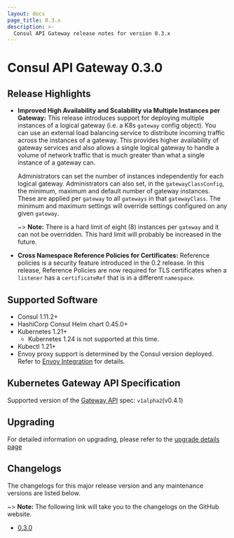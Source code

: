 ```yaml
---
layout: docs
page_title: 0.3.x
description: >-
  Consul API Gateway release notes for version 0.3.x
---
```


# Consul API Gateway 0.3.0

## Release Highlights

- **Improved High Availability and Scalability via Multiple Instances per Gateway:**
  This release introduces support for deploying multiple instances of a logical
  gateway (i.e. a K8s `gateway` config object). You can use an external load
  balancing service to distribute incoming traffic across the instances of a
  gateway. This provides higher availability of gateway services and also allows
  a single logical gateway to handle a volume of network traffic that is much
  greater than what a single instance of a gateway can.

  Administrators can set the number of instances independently for each logical
  gateway. Administrators can also set, in the `gatewayClassConfig`, the
  minimum, maximum and default number of gateway instances. These are applied
  per `gateway` to all `gateways` in that `gatewayClass`. The minimum and
  maximum settings will override settings configured on any given `gateway`.

  ~> **Note:** There is a hard limit of eight (8) instances per `gateway` and it can
  not be overridden. This hard limit will probably be increased in the future.

- **Cross Namespace Reference Policies for Certificates:**
  Reference policies is a security feature introduced in the 0.2 release. In
  this release, Reference Policies are now required for TLS certificates when a
  `listener` has a `certificateRef` that is in a different `namespace`.

## Supported Software

- Consul 1.11.2+
- HashiCorp Consul Helm chart 0.45.0+
- Kubernetes 1.21+
  - Kubernetes 1.24 is not supported at this time.
- Kubectl 1.21+
- Envoy proxy support is determined by the Consul version deployed. Refer to
  [Envoy Integration](/consul/docs/reference/proxy/envoy) for details.

## Kubernetes Gateway API Specification

Supported version of the [Gateway API](https://gateway-api.sigs.k8s.io/) spec: `v1alpha2`(v0.4.1)

## Upgrading

For detailed information on upgrading, please refer to the [upgrade details page](/consul/docs/connect/gateways/api-gateway/upgrades-k8s)

## Changelogs

The changelogs for this major release version and any maintenance versions are listed below.

~> **Note:** The following link will take you to the changelogs on the GitHub website.

- [0.3.0](https://github.com/hashicorp/consul-api-gateway/releases/tag/v0.3.0)
